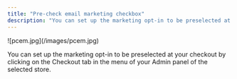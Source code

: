 ```yaml
---
title: "Pre-check email marketing checkbox"
description: "You can set up the marketing opt-in to be preselected at your checkout by clicking on the Checkout tab in the menu of your Admin panel of the selected store..."
---
```


<Steps>
  <Step title="Click on Checkout, then click on Behaviour and Edit Behaviour.">
    ![pcem.jpg](/images/pcem.jpg)
  </Step>
  <Step title="Click on Behavior tab. Enable the Pre-check Marketing Opt-in button, if you would like the marketing opt-in to be preselected at your checkout.">
    
  </Step>
  <Step title="Once you are done, don’t forget to click on Save changes">
    
  </Step>
</Steps>

You can set up the marketing opt-in to be preselected at your checkout by clicking on the Checkout tab in the menu of your Admin panel of the selected store.